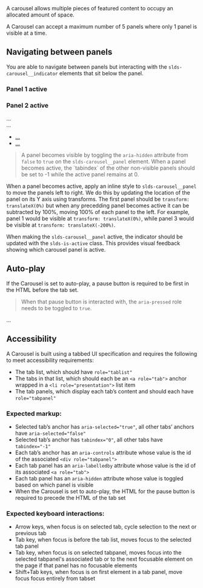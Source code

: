 
<div className="lead">
  A carousel allows multiple pieces of featured content to occupy an allocated amount of space.
</div>

<Example title="carousel">
  <CodeView style={{width: '480px', maxWidth: '100%'}}>
    <Carousel panelActive="1" autoPlay />
  </CodeView>
</Example>

A Carousel can accept a maximum number of 5 panels where only 1 panel is visible at a time.

## Navigating between panels

You are able to navigate between panels but interacting with the `slds-carousel__indicator` elements that sit below the panel.

### Panel 1 active
<Example title="carousel-panel-transition-panel-1">
  <CodeView style={{width: '480px', maxWidth: '100%'}}>
    <Carousel panelActive="1" autoPlay />
  </CodeView>
</Example>

### Panel 2 active
<Example title="carousel-panel-transition-panel-2">
  <CodeView style={{width: '480px', maxWidth: '100%'}}>
    <Carousel panelActive="2" autoPlay />
  </CodeView>
</Example>

<CodeBlock toggleCode={false}>
  <div className="slds-carousel">
    <div className="slds-carousel__stage">
      <div className="slds-carousel__panels" style={{transform:'translateX(-100%)'}}>
        <div id="content-id-01" className="slds-carousel__panel" aria-hidden="false" role="tabpanel" aria-labelledby="indicator-id-01" tabIndex="-1">
          ...
        </div>
        <div id="content-id-02" className="slds-carousel__panel" aria-hidden="true" role="tabpanel" aria-labelledby="indicator-id-02" tabIndex="0">
          ...
        </div>
      </div>
      <ul className="slds-carousel__indicators" role="tablist">
        <li className="slds-carousel__indicator" role="presentation">
          <a id="indicator-id-01" className="slds-carousel__indicator-action" href="javascript:void(0);" role="tab" tabIndex="-1" aria-selected="false" aria-controls="content-id-01" title="Visit App Exchange tab">
            ...
          </a>
        </li>
        <li className="slds-carousel__indicator" role="presentation">
          <a id="indicator-id-02" className="slds-carousel__indicator-action slds-is-active" href="javascript:void(0);" role="tab" tabIndex="0" aria-selected="true" aria-controls="content-id-02" title="Click to Customize tab">
            ...
          </a>
        </li>
      </ul>
    </div>
  </div>
</CodeBlock>


<Blockquote header="Accessibility" type="a11y">
  A panel becomes visible by toggling the <code className="doc">aria-hidden</code> attribute from <code className="doc">false</code> to <code className="doc">true</code> on the <code className="doc">slds-carousel__panel</code> element. When a panel becomes active, the `tabindex` of the other non-visible panels should be set to -1 while the active panel remains at 0.
</Blockquote>

When a panel becomes active, apply an inline style to `slds-carousel__panel` to move the panels left to right. We do this by updating the location of the panel on its Y axis using transforms. The first panel should be `transform: translateX(0%)` but when any precedding panel becomes active it can be subtracted by 100%, moving 100% of each panel to the left. For example, panel 1 would be visible at `transform: translateX(0%)`, while panel 3 would be visible at `transform: translateX(-200%)`.

When making the `slds-carousel__panel` active, the indicator should be updated with the `slds-is-active` class. This provides visual feedback showing which carousel panel is active.

## Auto-play

If the Carousel is set to auto-play, a pause button is required to be first in the HTML before the tab set.

<Blockquote header="Accessibility" type="a11y">
  When that pause button is interacted with, the <code className="doc">aria-pressed</code> role needs to be toggled to <code className="doc">true</code>.
</Blockquote>

<Example title="carousel-autoplay">
  <CodeBlock toggleCode={false}>
    <div className="slds-carousel">
      <div className="slds-carousel__stage">
        <CarouselPlayToggle stop />
        <div className="slds-carousel__panels">
          ...
        </div>
      </div>
    </div>
  </CodeBlock>
</Example>

## Accessibility

A Carousel is built using a tabbed UI specification and requires the following to meet accessibility requirements:

- The tab list, which should have `role="tablist"`
- The tabs in that list, which should each be an `<a role="tab">` anchor wrapped in a `<li role="presentation">` list item
- The tab panels, which display each tab’s content and should each have `role="tabpanel"`

### Expected markup:

- Selected tab’s anchor has `aria-selected="true"`, all other tabs’ anchors have `aria-selected="false"`
- Selected tab’s anchor has `tabindex="0"`, all other tabs have `tabindex="-1"`
- Each tab’s anchor has an `aria-controls` attribute whose value is the id of the associated `<div role="tabpanel">`
- Each tab panel has an `aria-labelledby` attribute whose value is the id of its associated `<a role="tab">`
- Each tab panel has an `aria-hidden` attribute whose value is toggled based on which panel is visible
- When the Carousel is set to auto-play, the HTML for the pause button is required to precede the HTML of the tab set

### Expected keyboard interactions:

- Arrow keys, when focus is on selected tab, cycle selection to the next or previous tab
- Tab key, when focus is before the tab list, moves focus to the selected tab panel
- Tab key, when focus is on selected tabpanel, moves focus into the selected tabpanel's associated tab or to the next focusable element on the page if that panel has no focusable elements
- Shift+Tab keys, when focus is on first element in a tab panel, move focus focus entirely from tabset
